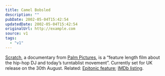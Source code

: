 ```yaml
---
title: Camel Bobsled
description: ""
pubDate: 2002-05-04T15:42:54
updatedDate: 2002-05-04T15:42:54
originalUrl: http://example.com
source: v1
tags:
  - "v1"
---
```


[Scratch][1], a documentary from [Palm Pictures][2], is a &#8220;feature length film about the hip-hop DJ and today&#8217;s turntablist movement&#8221;. Currently set for UK release on the 30th August. Related: [Epitonic feature][3]; [IMDb listing][4].

[1]: http://www.scratchmovie.com/ "Scratch documentary: official website"
[2]: http://www.palmpictures.com/ "Palm Pictures: website"
[3]: http://www.epitonic.com/extra/scratch/ "Epitonic feature on Scratch"
[4]: http://uk.imdb.com/Title?0143861 "IMDb listing for Scratch"
